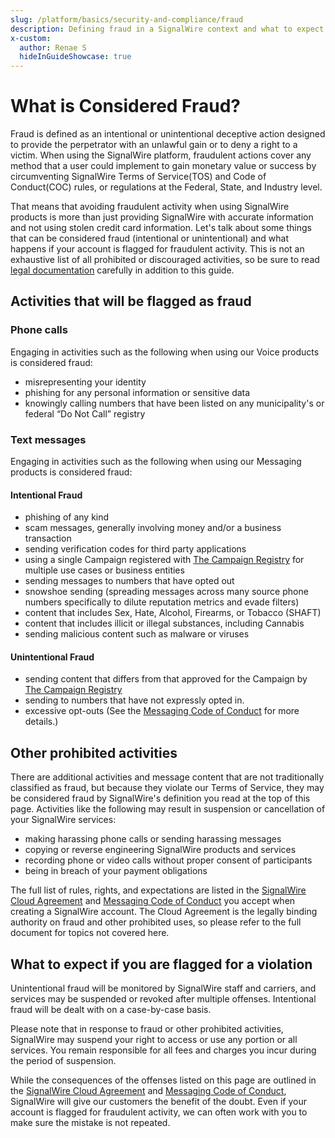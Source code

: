 ```yaml
---
slug: /platform/basics/security-and-compliance/fraud
description: Defining fraud in a SignalWire context and what to expect if your account is flagged for fraudulent activity.
x-custom:
  author: Renae S
  hideInGuideShowcase: true
---
```


# What is Considered Fraud?

Fraud is defined as an intentional or unintentional deceptive action designed to provide the perpetrator with an unlawful gain or to deny a right to a victim. When using the SignalWire platform, fraudulent actions cover any method that a user could implement to gain monetary value or success by circumventing SignalWire Terms of Service(TOS) and Code of Conduct(COC) rules, or regulations at the Federal, State, and Industry level.

That means that avoiding fraudulent activity when using SignalWire products is more than just providing SignalWire with accurate information and not using stolen credit card information. Let's talk about some things that can be considered fraud (intentional or unintentional) and what happens if your account is flagged for fraudulent activity. This is not an exhaustive list of all prohibited or discouraged activities, so be sure to read [legal documentation](https://signalwire.com/legal/signalwire-cloud-agreement) carefully in addition to this guide.

## Activities that will be flagged as fraud

### Phone calls

Engaging in activities such as the following when using our Voice products is considered fraud:

- misrepresenting your identity
- phishing for any personal information or sensitive data
- knowingly calling numbers that have been listed on any municipality's or federal “Do Not Call” registry

### Text messages

Engaging in activities such as the following when using our Messaging products is considered fraud:

#### Intentional Fraud

- phishing of any kind
- scam messages, generally involving money and/or a business transaction
- sending verification codes for third party applications
- using a single Campaign registered with [The Campaign Registry](/messaging/get-started/campaign-registry) for multiple use cases or business entities
- sending messages to numbers that have opted out
- snowshoe sending (spreading messages across many source phone numbers specifically to dilute reputation metrics and evade filters)
- content that includes Sex, Hate, Alcohol, Firearms, or Tobacco (SHAFT)
- content that includes illicit or illegal substances, including Cannabis
- sending malicious content such as malware or viruses

#### Unintentional Fraud

- sending content that differs from that approved for the Campaign by [The Campaign Registry](/messaging/get-started/campaign-registry)
- sending to numbers that have not expressly opted in.
- excessive opt-outs (See the [Messaging Code of Conduct](https://signalwire.com/legal/messaging-code-of-conduct) for more details.)

## Other prohibited activities

There are additional activities and message content that are not traditionally classified as fraud, but because they violate our Terms of Service, they may be considered fraud by SignalWire's definition you read at the top of this page. Activities like the following may result in suspension or cancellation of your SignalWire services:

- making harassing phone calls or sending harassing messages
- copying or reverse engineering SignalWire products and services
- recording phone or video calls without proper consent of participants
- being in breach of your payment obligations

The full list of rules, rights, and expectations are listed in the [SignalWire Cloud Agreement](https://signalwire.com/legal/signalwire-cloud-agreement) and [Messaging Code of Conduct](https://signalwire.com/legal/messaging-code-of-conduct) you accept when creating a SignalWire account. The Cloud Agreement is the legally binding authority on fraud and other prohibited uses, so please refer to the full document for topics not covered here.

## What to expect if you are flagged for a violation

Unintentional fraud will be monitored by SignalWire staff and carriers, and services may be suspended or revoked after multiple offenses. Intentional fraud will be dealt with on a case-by-case basis.

Please note that in response to fraud or other prohibited activities, SignalWire may suspend your right to access or use any portion or all services. You remain responsible for all fees and charges you incur during the period of suspension.

While the consequences of the offenses listed on this page are outlined in the [SignalWire Cloud Agreement](https://signalwire.com/legal/signalwire-cloud-agreement) and [Messaging Code of Conduct](https://signalwire.com/legal/messaging-code-of-conduct), SignalWire will give our customers the benefit of the doubt. Even if your account is flagged for fraudulent activity, we can often work with you to make sure the mistake is not repeated.

